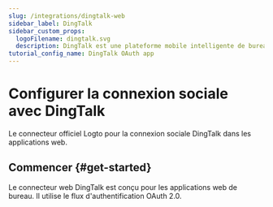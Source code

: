 ```yaml
---
slug: /integrations/dingtalk-web
sidebar_label: DingTalk
sidebar_custom_props:
  logoFilename: dingtalk.svg
  description: DingTalk est une plateforme mobile intelligente de bureau d'entreprise lancée par Alibaba Group.
tutorial_config_name: DingTalk OAuth app
---
```




# Configurer la connexion sociale avec DingTalk

Le connecteur officiel Logto pour la connexion sociale DingTalk dans les applications web.

<GuideTip />

## Commencer \{#get-started}

Le connecteur web DingTalk est conçu pour les applications web de bureau. Il utilise le flux d'authentification OAuth 2.0.

<Integration />
